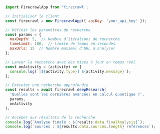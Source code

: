 ```js Node.js
import FirecrawlApp from 'firecrawl';

// Initialiser le client
const firecrawl = new FirecrawlApp({ apiKey: 'your_api_key' });

// Définir les paramètres de recherche
const params = {
  maxDepth: 5,  // Nombre d’itérations de recherche
  timeLimit: 180,  // Limite de temps en secondes
  maxUrls: 15  // Nombre maximal d’URL à analyser
};

// Lancer la recherche avec des mises à jour en temps réel
const onActivity = (activity) => {
  console.log(`[${activity.type}] ${activity.message}`);
};

// Exécuter une recherche approfondie
const results = await firecrawl.deepResearch(
  'Quelles sont les dernières avancées en calcul quantique ?',
  params,
  onActivity
);

// Accéder aux résultats de la recherche
console.log(`Analyse finale : ${results.data.finalAnalysis}`);
console.log(`Sources : ${results.data.sources.length} références`); 
```
